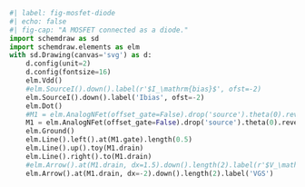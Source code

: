 ```python
#| label: fig-mosfet-diode
#| echo: false
#| fig-cap: "A MOSFET connected as a diode."
import schemdraw as sd
import schemdraw.elements as elm
with sd.Drawing(canvas='svg') as d:
    d.config(unit=2)
    d.config(fontsize=16)
    elm.Vdd()
    #elm.SourceI().down().label(r'$I_\mathrm{bias}$', ofst=-2)
    elm.SourceI().down().label('Ibias', ofst=-2)
    elm.Dot()
    #M1 = elm.AnalogNFet(offset_gate=False).drop('source').theta(0).reverse().label('$W/L$', loc='right')
    M1 = elm.AnalogNFet(offset_gate=False).drop('source').theta(0).reverse().label('W/L', loc='right')
    elm.Ground()
    elm.Line().left().at(M1.gate).length(0.5)
    elm.Line().up().toy(M1.drain)
    elm.Line().right().to(M1.drain)
    #elm.Arrow().at(M1.drain, dx=1.5).down().length(2).label(r'$V_\mathrm{GS}$', ofst=-1)
    elm.Arrow().at(M1.drain, dx=-2).down().length(2).label('VGS')
```